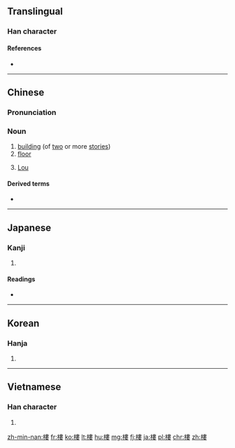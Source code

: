 {{also|楼|樓}}
==Translingual==

===Han character===
{{Han char|rn=75|rad=木|as=11|sn=15|four=4594<sub>4</sub>|canj=木中田女 (DLWV)|ids=⿰[[木]][[婁]]}}

====References====
* {{Han ref|kx=0549.310|dkj=15430|dj=0937.240|hdz=21279.040|uh=6A13|ud=27155|bh=BCD3|bd=48339}}

----

==Chinese==
{{zh-forms|s=楼}}

===Pronunciation===
{{zh-pron
|m=lóu
|c=lau4
|h=pfs=lèu
|mn=lâu
|w=3leu
|ma=y
|mc=y
|oc=y
|cat=n
}}

===Noun===
{{zh-noun}}

# [[building]] (of [[two]] or more [[stories]])
# [[floor]]
# {{surname|lang=zh}} [[Lou]]

====Derived terms====
* {{zh-l|樓梯}}

{{zh-cat|Beginning}}

----

==Japanese==

===Kanji===
{{ja-kanji|grade=|rs=木11}}

# {{defn|lang=ja|sort=木11}}

====Readings====
* {{ja-readings|on=[[ろう]] (rō)|kun=[[たかどの]] (takadono)}}

----

==Korean==

===Hanja===
{{ko-hanja|hangeul=[[루]]>[[누]]|eumhun=|mr=ru>nu|y=lwu>nwu}}

# {{defn|lang=ko|sort=木11}}

----

==Vietnamese==

===Han character===
{{vi-hantu|[[lâu]], [[lầu]]|rs=木11}}

# {{defn|lang=vi|sort=木11}}

[[zh-min-nan:樓]]
[[fr:樓]]
[[ko:樓]]
[[lt:樓]]
[[hu:樓]]
[[mg:樓]]
[[fj:樓]]
[[ja:樓]]
[[pl:樓]]
[[chr:樓]]
[[zh:樓]]